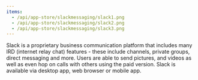 ```yaml
---
items:
  - /api/app-store/slackmessaging/slack1.png
  - /api/app-store/slackmessaging/slack2.png
  - /api/app-store/slackmessaging/slack3.png
---
```


<Slider items={items} />

Slack is a proprietary business communication platform that includes many IRD (internet relay chat) features - these include channels, private groups, direct messaging and more. Users are able to send pictures, and videos as well as even hop on calls with others using the paid version. Slack is available via desktop app, web browser or mobile app.

